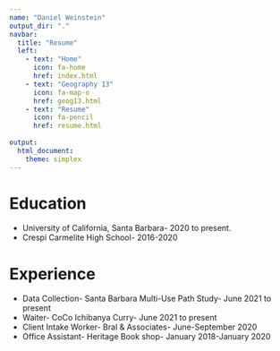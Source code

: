 ```yaml
---
name: "Daniel Weinstein"
output_dir: "."
navbar:
  title: "Resume"
  left:
    - text: "Home"
      icon: fa-home
      href: index.html
    - text: "Geography 13"
      icon: fa-map-o
      href: geog13.html
    - text: "Resume"
      icon: fa-pencil
      href: resume.html
      
output:
  html_document:
    theme: simplex
---
```


# Education <i class="fa fa-mortar-board fa-0.5x" style="color:maroon;"></i>

  - University of California, Santa Barbara- 2020 to present. 
  - Crespi Carmelite High School- 2016-2020
  

# Experience <i class="fa fa-line-chart fa-0.5x" style="color:maroon;"></i>

  - Data Collection- Santa Barbara Multi-Use Path Study- June 2021 to present
  - Waiter- CoCo Ichibanya Curry- June 2021 to present
  - Client Intake Worker- Bral & Associates- June-September 2020
  - Office Assistant- Heritage Book shop- January 2018-January 2020
